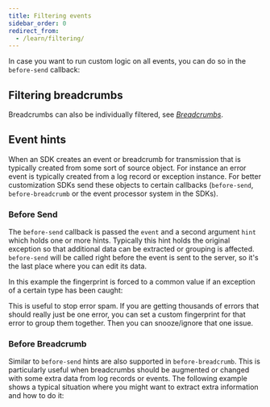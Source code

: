 ```yaml
---
title: Filtering events
sidebar_order: 0
redirect_from:
  - /learn/filtering/
---
```


In case you want to run custom logic on all events, you can do so in the `before-send` callback:

<PlatformContent includePath="configuration/before-send" />

## Filtering breadcrumbs

Breadcrumbs can also be individually filtered, see [_Breadcrumbs_](/enriching-error-data/breadcrumbs/#breadcrumb-customization).

## Event hints

When an SDK creates an event or breadcrumb for transmission that is typically created from some sort
of source object. For instance an error event is typically created from a log record or exception
instance. For better customization SDKs send these objects to certain callbacks (`before-send`,
`before-breadcrumb` or the event processor system in the SDKs).

### Before Send

The `before-send` callback is passed the `event` and a second argument `hint` which holds one or more
hints. Typically this hint holds the original exception so that additional data can be extracted
or grouping is affected.
`before-send` will be called right before the event is sent to the server, so it's the last place where you can edit its data.

In this example the fingerprint is forced to a common value if an exception of a certain type has
been caught:

<PlatformContent includePath="configuration/before-send-hint" />

This is useful to stop error spam. If you are getting thousands of errors that should really just be one error, you can set a custom fingerprint for that error to group them together. Then you can snooze/ignore that one issue.

### Before Breadcrumb

Similar to `before-send` hints are also supported in `before-breadcrumb`. This is particularly useful when
breadcrumbs should be augmented or changed with some extra data from log records or events. The
following example shows a typical situation where you might want to extract extra information and
how to do it:

<PlatformContent includePath="configuration/before-breadcrumb-hint" />
